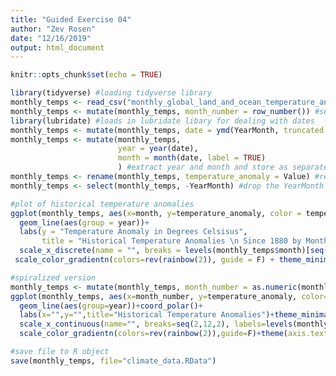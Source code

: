 ```yaml
---
title: "Guided Exercise 04"
author: "Zev Rosen"
date: "12/16/2019"
output: html_document
---
```


```r
knitr::opts_chunk$set(echo = TRUE)
```
```r
library(tidyverse) #loading tidyverse library
monthly_temps <- read_csv("monthly_global_land_and_ocean_temperature_anomalies.csv") #stores data from file in monthly_temps variable
monthly_temps <- mutate(monthly_temps, month_number = row_number()) #sets month number for row number for purpose of x axis labeling
library(lubridate) #loads in lubridate libary for dealing with dates
monthly_temps <- mutate(monthly_temps, date = ymd(YearMonth, truncated = 1)) #generates date variable in year month date format
monthly_temps <- mutate(monthly_temps, 
                        year = year(date),
                        month = month(date, label = TRUE)
                        ) #extract year and month and store as separate variables  
monthly_temps <- rename(monthly_temps, temperature_anomaly = Value) #rename Value variable to temperature anomaly
monthly_temps <- select(monthly_temps, -YearMonth) #drop the YearMonth variable
```
```r
#plot of historical temperature anomalies
ggplot(monthly_temps, aes(x=month, y=temperature_anomaly, color = temperature_anomaly))+
  geom_line(aes(group = year))+
  labs(y = "Temperature Anomaly in Degrees Celsisus",
       title = "Historical Temperature Anomalies \n Since 1880 by Month")+
  scale_x_discrete(name = "", breaks = levels(monthly_temps$month)[seq(2,12,2)])+
 scale_color_gradientn(colors=rev(rainbow(2)), guide = F) + theme_minimal()
```

```r

#spiralized version
monthly_temps <- mutate(monthly_temps, month_number = as.numeric(monthly_temps$month))
ggplot(monthly_temps, aes(x=month_number, y=temperature_anomaly, color=temperature_anomaly))+
  geom_line(aes(group=year))+coord_polar()+
  labs(x="",y="",title="Historical Temperature Anomalies")+theme_minimal()+
  scale_x_continuous(name="", breaks=seq(2,12,2), labels=levels(monthly_temps$month)[seq(2,12,2)])+
  scale_color_gradientn(colors=rev(rainbow(2)),guide=F)+theme(axis.text.y = element_blank())

#save file to R object
save(monthly_temps, file="climate_data.RData")
```

